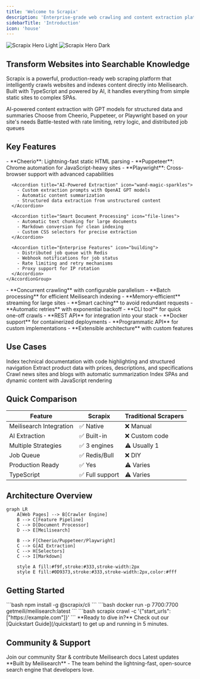 ```yaml
---
title: 'Welcome to Scrapix'
description: 'Enterprise-grade web crawling and content extraction platform for Meilisearch'
sidebarTitle: 'Introduction'
icon: 'house'
---
```


<img
  className="block dark:hidden"
  src="/images/hero-light.svg"
  alt="Scrapix Hero Light"
/>
<img
  className="hidden dark:block"
  src="/images/hero-dark.svg"
  alt="Scrapix Hero Dark"
/>

## Transform Websites into Searchable Knowledge

Scrapix is a powerful, production-ready web scraping platform that intelligently crawls websites and indexes content directly into Meilisearch. Built with TypeScript and powered by AI, it handles everything from simple static sites to complex SPAs.

<CardGroup cols={3}>
  <Card
    title="Intelligent Crawling"
    icon="brain"
    color="#0D9373"
  >
    AI-powered content extraction with GPT models for structured data and summaries
  </Card>
  <Card
    title="Multiple Strategies"
    icon="layer-group"
    color="#07C983"
  >
    Choose from Cheerio, Puppeteer, or Playwright based on your site's needs
  </Card>
  <Card
    title="Production Ready"
    icon="rocket"
    color="#0D9373"
  >
    Battle-tested with rate limiting, retry logic, and distributed job queues
  </Card>
</CardGroup>

## Key Features

<Tabs>
  <Tab title="🎯 Core Features">
    <AccordionGroup>
      <Accordion title="Multiple Crawler Strategies" icon="spider">
        - **Cheerio**: Lightning-fast static HTML parsing
        - **Puppeteer**: Chrome automation for JavaScript-heavy sites
        - **Playwright**: Cross-browser support with advanced capabilities
      </Accordion>
      
      <Accordion title="AI-Powered Extraction" icon="wand-magic-sparkles">
        - Custom extraction prompts with OpenAI GPT models
        - Automatic content summarization
        - Structured data extraction from unstructured content
      </Accordion>
      
      <Accordion title="Smart Document Processing" icon="file-lines">
        - Automatic text chunking for large documents
        - Markdown conversion for clean indexing
        - Custom CSS selectors for precise extraction
      </Accordion>
      
      <Accordion title="Enterprise Features" icon="building">
        - Distributed job queue with Redis
        - Webhook notifications for job status
        - Rate limiting and retry mechanisms
        - Proxy support for IP rotation
      </Accordion>
    </AccordionGroup>
  </Tab>
  
  <Tab title="⚡ Performance">
    - **Concurrent crawling** with configurable parallelism
    - **Batch processing** for efficient Meilisearch indexing
    - **Memory-efficient** streaming for large sites
    - **Smart caching** to avoid redundant requests
    - **Automatic retries** with exponential backoff
  </Tab>
  
  <Tab title="🔧 Flexibility">
    - **CLI tool** for quick one-off crawls
    - **REST API** for integration into your stack
    - **Docker support** for containerized deployments
    - **Programmatic API** for custom implementations
    - **Extensible architecture** with custom features
  </Tab>
</Tabs>

## Use Cases

<CardGroup cols={2}>
  <Card
    title="Documentation Sites"
    icon="book"
    href="/examples/documentation-site"
  >
    Index technical documentation with code highlighting and structured navigation
  </Card>
  <Card
    title="E-commerce Catalogs"
    icon="shopping-cart"
    href="/examples/ecommerce"
  >
    Extract product data with prices, descriptions, and specifications
  </Card>
  <Card
    title="News Aggregation"
    icon="newspaper"
    href="/examples/news-aggregator"
  >
    Crawl news sites and blogs with automatic summarization
  </Card>
  <Card
    title="Knowledge Bases"
    icon="database"
    href="/examples/spa-application"
  >
    Index SPAs and dynamic content with JavaScript rendering
  </Card>
</CardGroup>

## Quick Comparison

<Table>
  <thead>
    <tr>
      <th>Feature</th>
      <th>Scrapix</th>
      <th>Traditional Scrapers</th>
    </tr>
  </thead>
  <tbody>
    <tr>
      <td>Meilisearch Integration</td>
      <td>✅ Native</td>
      <td>❌ Manual</td>
    </tr>
    <tr>
      <td>AI Extraction</td>
      <td>✅ Built-in</td>
      <td>❌ Custom code</td>
    </tr>
    <tr>
      <td>Multiple Strategies</td>
      <td>✅ 3 engines</td>
      <td>⚠️ Usually 1</td>
    </tr>
    <tr>
      <td>Job Queue</td>
      <td>✅ Redis/Bull</td>
      <td>❌ DIY</td>
    </tr>
    <tr>
      <td>Production Ready</td>
      <td>✅ Yes</td>
      <td>⚠️ Varies</td>
    </tr>
    <tr>
      <td>TypeScript</td>
      <td>✅ Full support</td>
      <td>⚠️ Varies</td>
    </tr>
  </tbody>
</Table>

## Architecture Overview

```mermaid
graph LR
    A[Web Pages] --> B[Crawler Engine]
    B --> C[Feature Pipeline]
    C --> D[Document Processor]
    D --> E[Meilisearch]
    
    B --> F[Cheerio/Puppeteer/Playwright]
    C --> G[AI Extraction]
    C --> H[Selectors]
    C --> I[Markdown]
    
    style A fill:#f9f,stroke:#333,stroke-width:2px
    style E fill:#0D9373,stroke:#333,stroke-width:2px,color:#fff
```

## Getting Started

<Steps>
  <Step title="Install Scrapix">
    ```bash
    npm install -g @scrapix/cli
    ```
  </Step>
  
  <Step title="Set up Meilisearch">
    ```bash
    docker run -p 7700:7700 getmeili/meilisearch:latest
    ```
  </Step>
  
  <Step title="Run your first crawl">
    ```bash
    scrapix crawl -c '{"start_urls":["https://example.com"]}'
    ```
  </Step>
</Steps>

<Info>
  **Ready to dive in?** Check out our [Quickstart Guide](/quickstart) to get up and running in 5 minutes.
</Info>

## Community & Support

<CardGroup cols={4}>
  <Card
    title="Discord"
    icon="discord"
    href="https://discord.meilisearch.com"
  >
    Join our community
  </Card>
  <Card
    title="GitHub"
    icon="github"
    href="https://github.com/meilisearch/scrapix"
  >
    Star & contribute
  </Card>
  <Card
    title="Documentation"
    icon="book"
    href="https://docs.meilisearch.com"
  >
    Meilisearch docs
  </Card>
  <Card
    title="Blog"
    icon="rss"
    href="https://blog.meilisearch.com"
  >
    Latest updates
  </Card>
</CardGroup>

<Note>
  **Built by Meilisearch** - The team behind the lightning-fast, open-source search engine that developers love.
</Note>